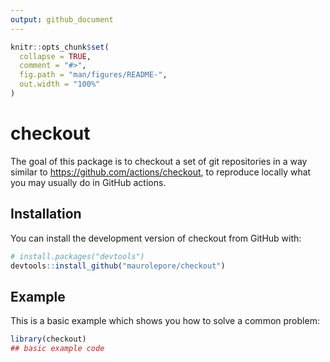 ```yaml
---
output: github_document
---
```


<!-- README.md is generated from README.Rmd. Please edit that file -->

```r
knitr::opts_chunk$set(
  collapse = TRUE,
  comment = "#>",
  fig.path = "man/figures/README-",
  out.width = "100%"
)
```

# checkout

<!-- badges: start -->
<!-- badges: end -->

The goal of this package is to checkout a set of git repositories in a way
similar to <https://github.com/actions/checkout>, to reproduce locally what you
may usually do in GitHub actions.

## Installation

You can install the development version of checkout from GitHub with:

``` r
# install.packages("devtools")
devtools::install_github("maurolepore/checkout")
```

## Example

This is a basic example which shows you how to solve a common problem:

```r
library(checkout)
## basic example code
```

